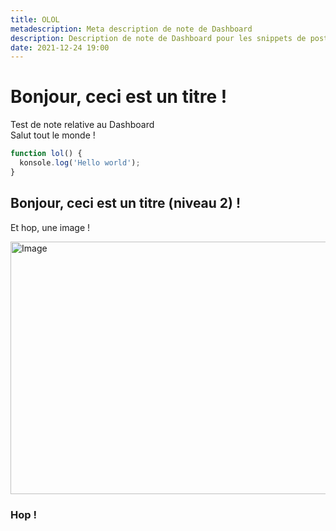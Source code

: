 ```yaml
---
title: OLOL
metadescription: Meta description de note de Dashboard
description: Description de note de Dashboard pour les snippets de posts
date: 2021-12-24 19:00
---
```


# Bonjour, ceci est un titre !

Test de note relative au Dashboard  
Salut tout le monde !

```ts
function lol() {
  konsole.log('Hello world');
}
```

## Bonjour, ceci est un titre (niveau 2) !

Et hop, une image !

<Image src="/assets/rtm-txt-logo.svg" width="718" height="404" alt="Image" priority />

### Hop !

<InviteTheBotButton />
